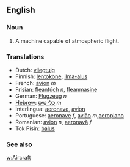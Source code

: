 ==English==

===Noun===

# A machine capable of atmospheric flight.

===Translations===
*Dutch: [[vliegtuig]]
*Finnish: [[lentokone]], [[ilma-alus]]
*French: [[avion]] ''m''
*Frisian: [[fleantúch]] ''n'', [[fleanmasine]]
*German: [[Flugzeug]] ''n''
*[[Hebrew]]: [[כְּלִי טַיִס]] ''m''
*Interlingua: [[aeronave]], [[avion]]
*Portuguese: [[aeronave]] ''f'', [[avião]] ''m'',[[aeroplano]]
*Romanian: [[avion]] ''n'', [[aeronavă]] ''f''
*Tok Pisin: [[balus]]

===See also===

[[w:Aircraft]]